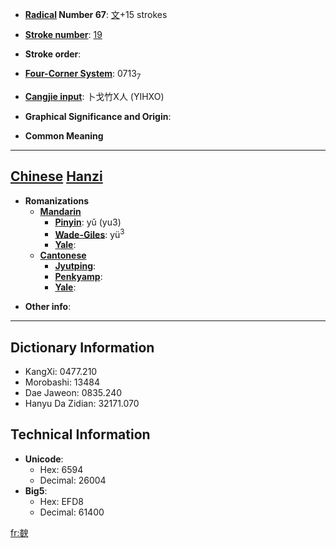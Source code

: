 * '''[[Wiktionary:Chinese radical index| Radical]] Number 67''': [[Wiktionary:Chinese radical index 文|文]]+15 strokes

* '''[[Wiktionary:Chinese total strokes index|Stroke number]]''': [[Wiktionary:Chinese total strokes index 19|19]]

* '''Stroke order''': 

* '''[[Wiktionary:Chinese four corner index|Four-Corner System]]''': 0713<sub>7</sub>

* '''[[Wiktionary:Chinese Cangjie index|Cangjie input]]''': 卜戈竹X人 (YIHXO)

* '''Graphical Significance and Origin''': 

* '''Common Meaning'''

----

== [[Chinese]] [[Hanzi]] ==

* '''Romanizations'''
** '''[[Mandarin]]'''
*** '''[[Pinyin]]''': yǔ (yu3)
*** '''[[Wade-Giles]]''': yü<sup>3</sup>
*** '''[[Yale]]''': 
** '''[[Cantonese]]'''
*** '''[[Jyutping]]''':
*** '''[[Penkyamp]]''': 
*** '''[[Yale]]''': 

* '''Other info''': 

----

== Dictionary Information ==

* KangXi: 0477.210
* Morobashi: 13484
* Dae Jaweon: 0835.240
* Hanyu Da Zidian: 32171.070

== Technical Information ==

* '''Unicode''':
** Hex: 6594
** Decimal: 26004
* '''Big5''':
** Hex: EFD8
** Decimal: 61400

[[fr:斔]]